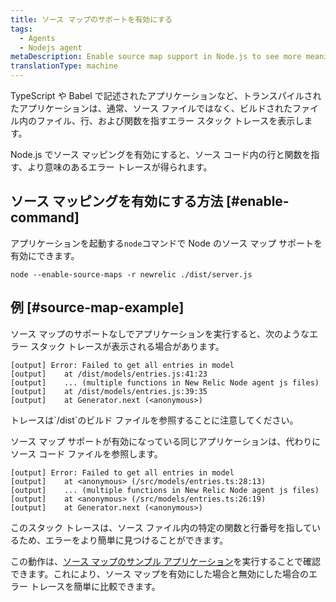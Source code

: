 ```yaml
---
title: ソース マップのサポートを有効にする
tags:
  - Agents
  - Nodejs agent
metaDescription: Enable source map support in Node.js to see more meaningful error traces.
translationType: machine
---
```


TypeScript や Babel で記述されたアプリケーションなど、トランスパイルされたアプリケーションは、通常、ソース ファイルではなく、ビルドされたファイル内のファイル、行、および関数を指すエラー スタック トレースを表示します。

Node.js でソース マッピングを有効にすると、ソース コード内の行と関数を指す、より意味のあるエラー トレースが得られます。

## ソース マッピングを有効にする方法 [#enable-command]

アプリケーションを起動する`node`コマンドで Node のソース マップ サポートを有効にできます。

```shell
node --enable-source-maps -r newrelic ./dist/server.js
```

## 例 [#source-map-example]

ソース マップのサポートなしでアプリケーションを実行すると、次のようなエラー スタック トレースが表示される場合があります。

```shell
[output] Error: Failed to get all entries in model
[output]    at /dist/models/entries.js:41:23
[output]    ... (multiple functions in New Relic Node agent js files)
[output]    at /dist/models/entries.js:39:35
[output]    at Generator.next (<anonymous>)
```

<Callout variant="tip">
  トレースは`/dist`のビルド ファイルを参照することに注意してください。
</Callout>

ソース マップ サポートが有効になっている同じアプリケーションは、代わりにソース コード ファイルを参照します。

```shell
[output] Error: Failed to get all entries in model
[output]    at <anonymous> (/src/models/entries.ts:28:13)
[output]    ... (multiple functions in New Relic Node agent js files)
[output]    at <anonymous> (/src/models/entries.ts:26:19)
[output]    at Generator.next (<anonymous>)
```

このスタック トレースは、ソース ファイル内の特定の関数と行番号を指しているため、エラーをより簡単に見つけることができます。

この動作は、[ソース マップのサンプル アプリケーション](https://github.com/newrelic/newrelic-node-examples/tree/main/source-maps)を実行することで確認できます。これにより、ソース マップを有効にした場合と無効にした場合のエラー トレースを簡単に比較できます。
